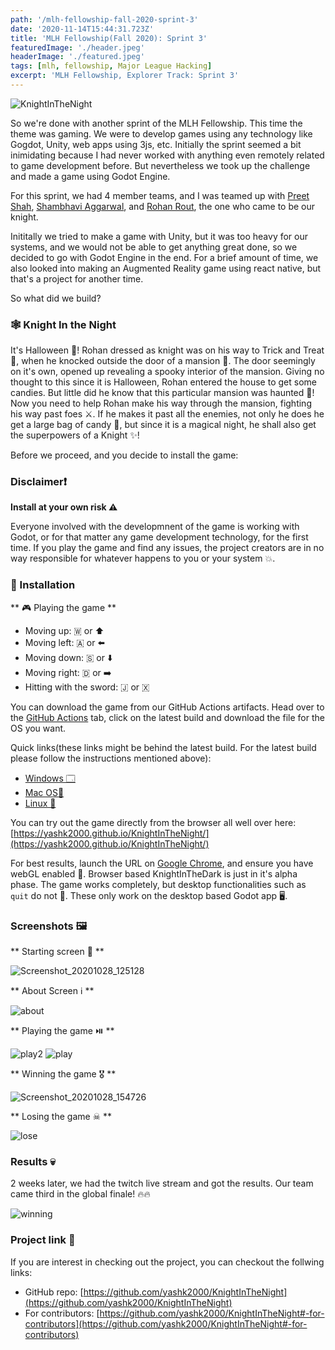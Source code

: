```yaml
---
path: '/mlh-fellowship-fall-2020-sprint-3'
date: '2020-11-14T15:44:31.723Z'
title: 'MLH Fellowship(Fall 2020): Sprint 3'
featuredImage: './header.jpeg'
headerImage: './featured.jpeg'
tags: [mlh, fellowship, Major League Hacking]
excerpt: 'MLH Fellowship, Explorer Track: Sprint 3'
---
```


![KnightInTheNight](https://socialify.git.ci/yashk2000/KnightInTheNight/image?description=1&descriptionEditable=It%27s%20Halloween!%20&font=Rokkitt&issues=1&language=1&owner=1&pattern=Floating%20Cogs&pulls=1&stargazers=1&theme=Light)

So we're done with another sprint of the MLH Fellowship. This time the theme was gaming. We were to develop games using any technology like 
Gogdot, Unity, web apps using 3js, etc. Initially the sprint seemed a bit inimidating because I had never worked with anything even remotely related 
to game development before. But nevertheless we took up the challenge and made a game using Godot Engine. 

For this sprint, we had 4 member teams, and I was teamed up with [Preet Shah](https://github.com/shahpreetk), [Shambhavi Aggarwal](https://github.com/agg-shambhavi), and
[Rohan Rout](https://github.com/routrohan), the one who came to be our knight.

Inititally we tried to make a game with Unity, but it was too heavy for our systems, and we would not be able to get anything great done, so 
we decided to go with Godot Engine in the end. For a brief amount of time, we also looked into making an Augmented Reality game using react native, 
but that's a project for another time. 

So what did we build?

### 🕸️ Knight In the Night

It's Halloween 🎃! Rohan dressed as knight was on his way to Trick and Treat 🌆, when he knocked outside the door of a mansion 🏰. The
door seemingly on it's own, opened up revealing a spooky interior of the mansion. Giving no thought to this since it
is Halloween, Rohan entered the house to get some candies. But little did he know that this particular mansion was haunted 👻! Now you
need to help Rohan make his way through the mansion, fighting his way past foes ⚔️. If he makes it past all the enemies, not only he does
he get a large bag of candy 🍭, but since it is a magical night, he shall also get the superpowers of a Knight ✨!

Before we proceed, and you decide to install the game: 

### Disclaimer❗

**Install at your own risk ⚠️**

Everyone involved with the developmnent of the game is working with Godot, or for that matter any game development technology, for the
first time. If you play the game and find any issues, the project creators are in no way responsible for whatever happens to you or your
system 💥.

### 🔨 Installation

** 🎮 Playing the game **

- Moving up: 🇼 or ⬆️
- Moving left: 🇦 or ⬅️
- Moving down: 🇸 or ⬇️
- Moving right: 🇩 or ➡️
- Hitting with the sword: 🇯 or 🇽

You can download the game from our GitHub Actions artifacts. Head over to the [GitHub Actions](https://github.com/yashk2000/KnightInTheNight/actions?query=branch%3Amain) tab, click on the latest build and download the file for the OS you want. 

Quick links(these links might be behind the latest build. For the latest build please follow the instructions mentioned above):

- [Windows 🗔](https://github.com/yashk2000/KnightInTheNight/suites/1412601371/artifacts/23602959)
- [Mac OS🍎](https://github.com/yashk2000/KnightInTheNight/suites/1412601371/artifacts/23602957)
- [Linux 🐧](https://github.com/yashk2000/KnightInTheNight/suites/1412601371/artifacts/23602956)

You can try out the game directly from the browser all well over here: [https://yashk2000.github.io/KnightInTheNight/](https://yashk2000.github.io/KnightInTheNight/)

For best results, launch the URL on [Google Chrome](https://www.google.com/intl/en_in/chrome/), and ensure you have webGL enabled 🤖.
Browser based KnightInTheDark is just in it's alpha phase. The game works completely, but desktop functionalities such as `quit` do not 🥶.
These only work on the desktop based Godot app 🖥️.

### Screenshots 🖼 

** Starting screen 🚦 ** 

![Screenshot_20201028_125128](https://user-images.githubusercontent.com/41234408/97404673-7a813980-191c-11eb-94e2-1e7a9aa9a784.png)

** About Screen ℹ **

![about](https://user-images.githubusercontent.com/41234408/97409686-0cd90b80-1924-11eb-91d5-e9ab50423f9d.png)

** Playing the game ⏯️ ** 

![play2](https://user-images.githubusercontent.com/41234408/97410172-bcae7900-1924-11eb-9da5-38ed1cd96beb.png)
![play](https://user-images.githubusercontent.com/41234408/97410223-ca63fe80-1924-11eb-8a5b-ff8d4f50941a.png)

** Winning the game 🎖 ** 

![Screenshot_20201028_154726](https://user-images.githubusercontent.com/41234408/97423383-26368380-1935-11eb-9a53-effd27fb83ea.png)

** Losing the game ☠ ** 

![lose](https://user-images.githubusercontent.com/41234408/97410266-dbad0b00-1924-11eb-99ca-f1b5650233e7.png)

### Results 💀

2 weeks later, we had the twitch live stream and got the results. Our team came third in the global finale! 🔥🔥

![winning](./1.jpg)

### Project link 📶

If you are interest in checking out the project, you can checkout the follwing links:

- GitHub repo: [https://github.com/yashk2000/KnightInTheNight](https://github.com/yashk2000/KnightInTheNight)
- For contributors: [https://github.com/yashk2000/KnightInTheNight#-for-contributors](https://github.com/yashk2000/KnightInTheNight#-for-contributors)